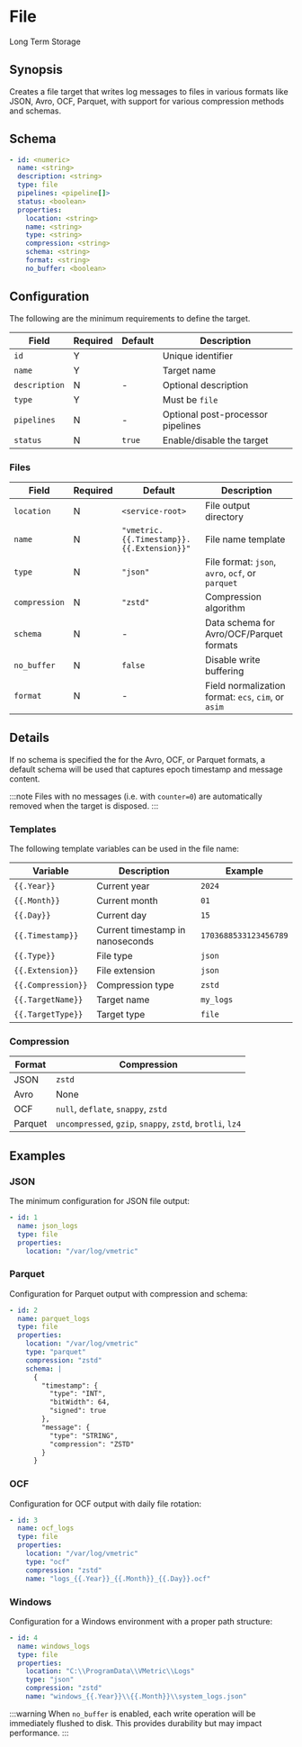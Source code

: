 # File

<span className="theme-doc-version-badge badge badge--secondary">Long Term Storage</span>

## Synopsis

Creates a file target that writes log messages to files in various formats like JSON, Avro, OCF, Parquet, with support for various compression methods and schemas.

## Schema

```yaml
- id: <numeric>
  name: <string>
  description: <string>
  type: file
  pipelines: <pipeline[]>
  status: <boolean>
  properties:
    location: <string>
    name: <string>
    type: <string>
    compression: <string>
    schema: <string>
    format: <string>
    no_buffer: <boolean>
```

## Configuration

The following are the minimum requirements to define the target.

|Field|Required|Default|Description|
|---|---|---|---|
|`id`|Y||Unique identifier|
|`name`|Y||Target name|
|`description`|N|-|Optional description|
|`type`|Y||Must be `file`|
|`pipelines`|N|-|Optional post-processor pipelines|
|`status`|N|`true`|Enable/disable the target|

### Files

|Field|Required|Default|Description|
|---|---|---|---|
|`location`|N|`<service-root>`|File output directory|
|`name`|N|`"vmetric.{{.Timestamp}}.{{.Extension}}"`|File name template|
|`type`|N|`"json"`|File format: `json`, `avro`, `ocf`, or `parquet`|
|`compression`|N|`"zstd"`|Compression algorithm|
|`schema`|N|-|Data schema for Avro/OCF/Parquet formats|
|`no_buffer`|N|`false`|Disable write buffering|
|`format`|N|-|Field normalization format: `ecs`, `cim`, or `asim`|

## Details

If no schema is specified the for the Avro, OCF, or Parquet formats, a default schema will be used that captures epoch timestamp and message content.

:::note
Files with no messages (i.e. with `counter=0`) are automatically removed when the target is disposed.
:::

### Templates

The following template variables can be used in the file name:

|Variable|Description|Example|
|---|---|---|
|`{{.Year}}`|Current year|`2024`|
|`{{.Month}}`|Current month|`01`|
|`{{.Day}}`|Current day|`15`|
|`{{.Timestamp}}`|Current timestamp in nanoseconds|`1703688533123456789`|
|`{{.Type}}`|File type|`json`|
|`{{.Extension}}`|File extension|`json`|
|`{{.Compression}}`|Compression type|`zstd`|
|`{{.TargetName}}`|Target name|`my_logs`|
|`{{.TargetType}}`|Target type|`file`|

### Compression

|Format|Compression|
|---|---|
|JSON|`zstd`|
|Avro|None|
|OCF|`null`, `deflate`, `snappy`, `zstd`|
|Parquet|`uncompressed`, `gzip`, `snappy`, `zstd`, `brotli`, `lz4`|

## Examples

### JSON

The minimum configuration for JSON file output:

```yaml
- id: 1
  name: json_logs
  type: file
  properties:
    location: "/var/log/vmetric"
```

### Parquet

Configuration for Parquet output with compression and schema:

```yaml
- id: 2
  name: parquet_logs
  type: file
  properties:
    location: "/var/log/vmetric"
    type: "parquet"
    compression: "zstd"
    schema: |
      {
        "timestamp": {
          "type": "INT",
          "bitWidth": 64,
          "signed": true
        },
        "message": {
          "type": "STRING",
          "compression": "ZSTD"
        }
      }
```

### OCF

Configuration for OCF output with daily file rotation:

```yaml
- id: 3
  name: ocf_logs
  type: file
  properties:
    location: "/var/log/vmetric"
    type: "ocf"
    compression: "zstd"
    name: "logs_{{.Year}}_{{.Month}}_{{.Day}}.ocf"
```

### Windows

Configuration for a Windows environment with a proper path structure:

```yaml
- id: 4
  name: windows_logs
  type: file
  properties:
    location: "C:\\ProgramData\\VMetric\\Logs"
    type: "json"
    compression: "zstd"
    name: "windows_{{.Year}}\\{{.Month}}\\system_logs.json"
```

:::warning
When `no_buffer` is enabled, each write operation will be immediately flushed to disk. This provides durability but may impact performance.
:::
